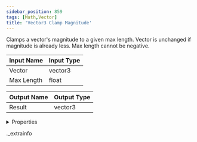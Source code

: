 ```yaml
---
sidebar_position: 859
tags: [Math,Vector]
title: 'Vector3 Clamp Magnitude'
---
```


Clamps a vector's magnitude to a given max length.
Vector is unchanged if magnitude is already less.
Max length cannot be negative.



<IChip uuid="c12ba6c4-51f6-478c-96a7-b989dbe6df80" />

| Input Name | Input Type |
|-----------|-----------|
| Vector | vector3 |
| Max Length | float |

| Output Name | Output Type |
|-----------|-----------|
| Result | vector3 |


<details>
  <summary>Properties</summary>
  <div>
    <div>
    <table>
      <thead>
        <tr>
          <th>Room availability:</th>
          <th>Available everywhere</th>
        </tr>
        <tr>
          <th>Is beta required?</th>
          <th>No</th>
        </tr>
        <tr>
          <th>Is this chip a trolling risk?</th>
          <th>No</th>
        </tr>
        <tr>
          <th>Is this chip a role assignment risk?</th>
          <th>No</th>
        </tr>
        <tr>
          <th>Chip UUID</th>
          <th>c12ba6c4-51f6-478c-96a7-b989dbe6df80</th>
        </tr>
      </thead>
    </table>
    </div>
  </div>
</details>

._extrainfo